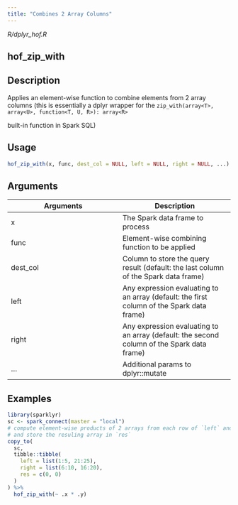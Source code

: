 ```yaml
---
title: "Combines 2 Array Columns"
---
```


*R/dplyr_hof.R*

## hof_zip_with

## Description

Applies an element-wise function to combine elements from 2 array columns (this is essentially a dplyr wrapper for the `zip_with(array<T>, array<U>, function<T, U, R>): array<R>`

built-in function in Spark SQL) 


## Usage
```r
hof_zip_with(x, func, dest_col = NULL, left = NULL, right = NULL, ...) 
```

## Arguments
|Arguments|Description|
|---|---|
| x | The Spark data frame to process |
| func | Element-wise combining function to be applied |
| dest_col | Column to store the query result (default: the last column of the Spark data frame) |
| left | Any expression evaluating to an array (default: the first column of the Spark data frame) |
| right | Any expression evaluating to an array (default: the second column of the Spark data frame) |
| ... | Additional params to dplyr::mutate |





## Examples
```r
library(sparklyr) 
sc <- spark_connect(master = "local") 
# compute element-wise products of 2 arrays from each row of `left` and `right` 
# and store the resuling array in `res` 
copy_to( 
  sc, 
  tibble::tibble( 
    left = list(1:5, 21:25), 
    right = list(6:10, 16:20), 
    res = c(0, 0) 
  ) 
) %>% 
  hof_zip_with(~ .x * .y) 
```


